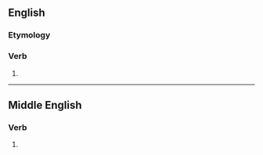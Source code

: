 ==English==

===Etymology===
{{suffix|tell|eth|lang=en}}

===Verb===
{{head|en|verb form}}

# {{en-archaic third-person singular of|tell|lang=en}}

----

==Middle English==

===Verb===
{{head|enm|verb form}}

# {{enm-third-person singular of|tellen}}